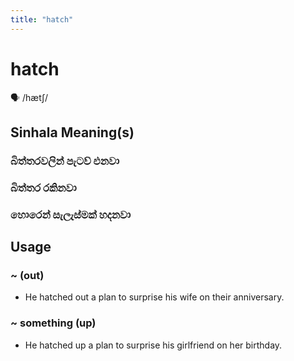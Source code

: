 ```yaml
---
title: "hatch"
---
```


# hatch

🗣️ /hætʃ/

## Sinhala Meaning(s)

### බිත්තරවලින් පැටව් එනවා
### බිත්තර රකිනවා
### හොරෙන් සැලැස්මක් හදනවා

## Usage

### ~ (out)

- He hatched out a plan to surprise his wife on their anniversary.


### ~ something (up)

- He hatched up a plan to surprise his girlfriend on her birthday.

